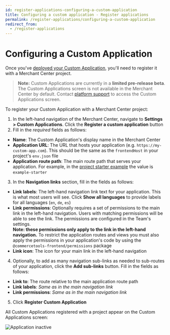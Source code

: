 ```yaml
---
id: register-applications-configuring-a-custom-application
title: Configuring a custom application - Register applications
permalink: /register-applications/configuring-a-custom-application
redirect_from:
  - /register-applications
---
```



<NotificationFeature flag="beta" />

# Configuring a Custom Application

Once you've [deployed your Custom Application](./deployment), you'll need to register it with a Merchant Center project.

> **Note:** Custom Applications are currently in a **limited pre-release beta**. The Custom Applications screen is not available in the Merchant Center by default. Contact [platform support](https://support.commercetools.com) to access the Custom Applications screen.

To register your Custom Application with a Merchant Center project:

1. In the left-hand navigation of the Merchant Center, navigate to **Settings > Custom Applications**. Click the **Register a custom application** button
2. Fill in the _required_ fields as follows:

- **Name**: The Custom Application's display name in the Merchant Center
- **Application URL**: The URL that hosts your application (e.g. `https://my-custom-app.com`). This should be the same as the `frontendHost` in your project's `env.json` file
- **Application route path**: The main route path that serves your application. For example, in the [project starter example](https://github.com/commercetools/merchant-center-application-kit/tree/master/application-templates/starter) the value is `example-starter`

3. In the **Navigation links** section, fill in the fields as follows:

- **Link labels**: The left-hand navigation link text for your application. This is what most users will see. Click **Show all languages** to provide labels for all languages (`en`, `de`, `es`)
- **Link permissions**: Optionally requires a set of permissions to the main link in the left-hand navigation. Users with matching permissions will be able to see the link. The permissions are configured in the Team's settings.<br/>
  **Note: these permissions only apply to the link in the left-hand navigation.** To restrict the application routes and views you must also apply the permissions in your application's code by using the `@commercetools-frontend/permissions` package
- **Link icon**: The icon for your main link in the left-hand navigation

4. Optionally, to add as many navigation sub-links as needed to sub-routes of your application, click the **Add sub-links** button. Fill in the fields as follows:

- **Link to**: The route relative to the main application route path
- **Link labels**: _Same as in the main navigation link_
- **Link permissions**: _Same as in the main navigation link_

5. Click **Register Custom Application**

All Custom Applications registered with a project appear on the Custom Applications screen:

![Application inactive](/assets/custom-applications/mc-apps-inactive.png)
